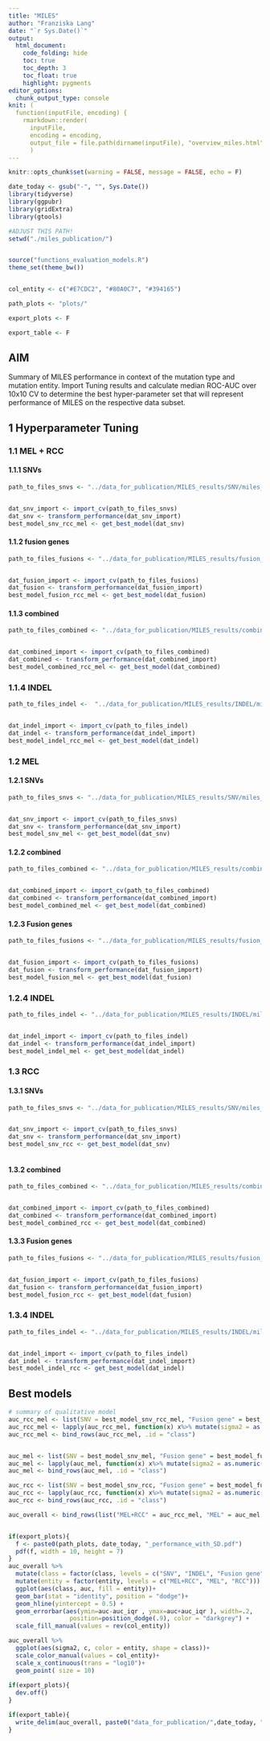 ```yaml
---
title: "MILES"
author: "Franziska Lang"
date: "`r Sys.Date()`"
output: 
  html_document:
    code_folding: hide
    toc: true
    toc_depth: 3    
    toc_float: true
    highlight: pygments
editor_options: 
  chunk_output_type: console
knit: (
  function(inputFile, encoding) { 
    rmarkdown::render(
      inputFile, 
      encoding = encoding, 
      output_file = file.path(dirname(inputFile), "overview_miles.html")) }
      )
---
```


```r
knitr::opts_chunk$set(warning = FALSE, message = FALSE, echo = F)

date_today <- gsub("-", "", Sys.Date())
library(tidyverse)
library(ggpubr)
library(gridExtra)
library(gtools)

#ADJUST THIS PATH!
setwd("./miles_publication/")


source("functions_evaluation_models.R")
theme_set(theme_bw())


col_entity <- c("#E7CDC2", "#80A0C7", "#394165")

path_plots <- "plots/"

export_plots <- F

export_table <- F
```


## AIM

Summary of MILES performance in context of the mutation type and mutation entity. 
Import Tuning results and calculate median ROC-AUC over 10x10 CV to determine the best hyper-parameter set that will represent performance of MILES on the respective data subset. 

## 1 Hyperparameter Tuning

### 1.1 MEL + RCC

#### 1.1.1 SNVs

```r


path_to_files_snvs <- "../data_for_publication/MILES_results/SNV/miles_all/"


dat_snv_import <- import_cv(path_to_files_snvs)
dat_snv <- transform_performance(dat_snv_import)
best_model_snv_rcc_mel <- get_best_model(dat_snv)


```

#### 1.1.2 fusion genes


```r


path_to_files_fusions <- "../data_for_publication/MILES_results/fusion_gene//miles_all/"


dat_fusion_import <- import_cv(path_to_files_fusions)
dat_fusion <- transform_performance(dat_fusion_import)
best_model_fusion_rcc_mel <- get_best_model(dat_fusion)


```


#### 1.1.3 combined


```r


path_to_files_combined <- "../data_for_publication/MILES_results/combined///miles_all/"


dat_combined_import <- import_cv(path_to_files_combined)
dat_combined <- transform_performance(dat_combined_import)
best_model_combined_rcc_mel <- get_best_model(dat_combined)

```



### 1.1.4 INDEL

```r


path_to_files_indel <-  "../data_for_publication/MILES_results/INDEL/miles_all/"


dat_indel_import <- import_cv(path_to_files_indel)
dat_indel <- transform_performance(dat_indel_import)
best_model_indel_rcc_mel <- get_best_model(dat_indel)


```


### 1.2 MEL

#### 1.2.1 SNVs

```r


path_to_files_snvs <- "../data_for_publication/MILES_results/SNV/miles_mel/"


dat_snv_import <- import_cv(path_to_files_snvs)
dat_snv <- transform_performance(dat_snv_import)
best_model_snv_mel <- get_best_model(dat_snv)


```

#### 1.2.2 combined


```r


path_to_files_combined <- "../data_for_publication/MILES_results/combined//miles_mel/"


dat_combined_import <- import_cv(path_to_files_combined)
dat_combined <- transform_performance(dat_combined_import)
best_model_combined_mel <- get_best_model(dat_combined)


```


#### 1.2.3 Fusion genes

```r


path_to_files_fusions <- "../data_for_publication/MILES_results/fusion_gene/miles_mel/"


dat_fusion_import <- import_cv(path_to_files_fusions)
dat_fusion <- transform_performance(dat_fusion_import)
best_model_fusion_mel <- get_best_model(dat_fusion)

```



### 1.2.4 INDEL

```r


path_to_files_indel <- "../data_for_publication/MILES_results/INDEL/miles_mel/"


dat_indel_import <- import_cv(path_to_files_indel)
dat_indel <- transform_performance(dat_indel_import)
best_model_indel_mel <- get_best_model(dat_indel)


```

### 1.3 RCC

#### 1.3.1 SNVs

```r


path_to_files_snvs <- "../data_for_publication/MILES_results/SNV/miles_rcc/"


dat_snv_import <- import_cv(path_to_files_snvs)
dat_snv <- transform_performance(dat_snv_import)
best_model_snv_rcc <- get_best_model(dat_snv)



```

#### 1.3.2 combined


```r


path_to_files_combined <- "../data_for_publication/MILES_results/combined//miles_rcc/"


dat_combined_import <- import_cv(path_to_files_combined)
dat_combined <- transform_performance(dat_combined_import)
best_model_combined_rcc <- get_best_model(dat_combined)

```


#### 1.3.3 Fusion genes

```r


path_to_files_fusions <- "../data_for_publication/MILES_results/fusion_gene///miles_rcc/"


dat_fusion_import <- import_cv(path_to_files_fusions)
dat_fusion <- transform_performance(dat_fusion_import)
best_model_fusion_rcc <- get_best_model(dat_fusion)


```



### 1.3.4 INDEL

```r


path_to_files_indel <- "../data_for_publication/MILES_results/INDEL/miles_rcc/"


dat_indel_import <- import_cv(path_to_files_indel)
dat_indel <- transform_performance(dat_indel_import)
best_model_indel_rcc <- get_best_model(dat_indel)

```


## Best models


```r

# summary of qualitative model 
auc_rcc_mel <- list(SNV = best_model_snv_rcc_mel, "Fusion gene" = best_model_fusion_rcc_mel, "INDEL" = best_model_indel_rcc_mel, "combined" = best_model_combined_rcc_mel)
auc_rcc_mel <- lapply(auc_rcc_mel, function(x) x%>% mutate(sigma2 = as.numeric(sigma2), c = as.numeric(c)))
auc_rcc_mel <- bind_rows(auc_rcc_mel, .id = "class")


auc_mel <- list(SNV = best_model_snv_mel, "Fusion gene" = best_model_fusion_mel, "INDEL" = best_model_indel_mel, "combined" = best_model_combined_mel)
auc_mel <- lapply(auc_mel, function(x) x%>% mutate(sigma2 = as.numeric(sigma2), c = as.numeric(c)))
auc_mel <- bind_rows(auc_mel, .id = "class")

auc_rcc <- list(SNV = best_model_snv_rcc, "Fusion gene" = best_model_fusion_rcc, "INDEL" = best_model_indel_rcc, "combined" = best_model_combined_rcc)
auc_rcc <- lapply(auc_rcc, function(x) x%>% mutate(sigma2 = as.numeric(sigma2), c = as.numeric(c)))
auc_rcc <- bind_rows(auc_rcc, .id = "class")

auc_overall <- bind_rows(list("MEL+RCC" = auc_rcc_mel, "MEL" = auc_mel, "RCC" = auc_rcc), .id = "entity")


if(export_plots){
  f <- paste0(path_plots, date_today, "_performance_with_SD.pdf")
  pdf(f, width = 10, height = 7)
}
auc_overall %>%
  mutate(class = factor(class, levels = c("SNV", "INDEL", "Fusion gene", "combined"))) %>%
  mutate(entity = factor(entity, levels = c("MEL+RCC", "MEL", "RCC"))) %>%
  ggplot(aes(class, auc, fill = entity))+
  geom_bar(stat = "identity", position = "dodge")+
  geom_hline(yintercept = 0.5) +
  geom_errorbar(aes(ymin=auc-auc_iqr , ymax=auc+auc_iqr ), width=.2,
                 position=position_dodge(.9), color = "darkgrey") +
  scale_fill_manual(values = rev(col_entity))

auc_overall %>%
  ggplot(aes(sigma2, c, color = entity, shape = class))+
  scale_color_manual(values = col_entity)+
  scale_x_continuous(trans = "log10")+
  geom_point( size = 10)
  
if(export_plots){
  dev.off()
}

if(export_table){
  write_delim(auc_overall, paste0("data_for_publication/",date_today, "_performance_models_with_SD.tsv"), delim = "\t")
}




```
